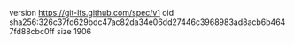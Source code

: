 version https://git-lfs.github.com/spec/v1
oid sha256:326c37fd629bdc47ac82da34e06dd27446c3968983ad8acb6b4647fd88cbc0ff
size 1906
